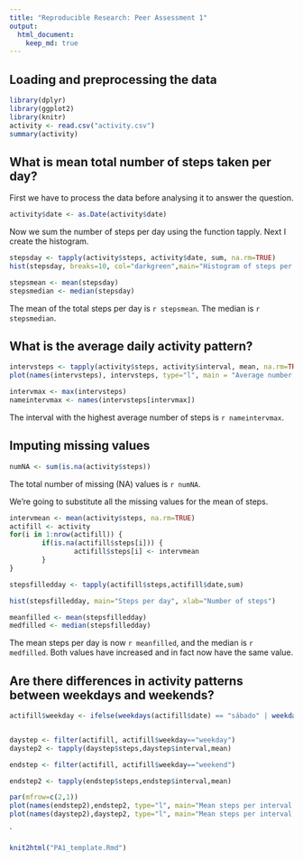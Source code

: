```yaml
---
title: "Reproducible Research: Peer Assessment 1"
output: 
  html_document:
    keep_md: true
---
```



## Loading and preprocessing the data
```r
library(dplyr)
library(ggplot2)
library(knitr)
activity <- read.csv("activity.csv")
summary(activity)
```


## What is mean total number of steps taken per day?
First we have to process the data before analysing it to answer the question. 

```r
activity$date <- as.Date(activity$date)
```

Now we sum the number of steps per day using the function tapply. Next I create the histogram.
```r
stepsday <- tapply(activity$steps, activity$date, sum, na.rm=TRUE)
hist(stepsday, breaks=10, col="darkgreen",main="Histogram of steps per day", xlab="Steps per day")
```

```r
stepsmean <- mean(stepsday)
stepsmedian <- median(stepsday)
```
The mean of the total steps per day is `r stepsmean`. The median is `r stepsmedian`.
 


## What is the average daily activity pattern?
 
```r
intervsteps <- tapply(activity$steps, activity$interval, mean, na.rm=TRUE)
plot(names(intervsteps), intervsteps, type="l", main = "Average number of steps per interval", ylab="Steps", xlab="Interval")

``` 

```r
intervmax <- max(intervsteps)
nameintervmax <- names(intervsteps[intervmax])
```

The interval with the highest average number of steps is `r nameintervmax`.



## Imputing missing values

```r

numNA <- sum(is.na(activity$steps))
```
The total number of missing (NA) values is `r numNA`.

We're going to substitute all the missing values for the mean of steps.

```r
intervmean <- mean(activity$steps, na.rm=TRUE)
actifill <- activity
for(i in 1:nrow(actifill)) {
        if(is.na(actifill$steps[i])) {
                actifill$steps[i] <- intervmean
        }
}

stepsfilledday <- tapply(actifill$steps,actifill$date,sum)

hist(stepsfilledday, main="Steps per day", xlab="Number of steps")
```
```r
meanfilled <- mean(stepsfilledday)
medfilled <- median(stepsfilledday)

```
The mean steps per day is now `r meanfilled`, and the median is `r medfilled`. Both values have increased and in fact now have the same value.


## Are there differences in activity patterns between weekdays and weekends?

```r

actifill$weekday <- ifelse(weekdays(actifill$date) == "sábado" | weekdays(actifill$date) == "domingo", "weekend", "weekday")


daystep <- filter(actifill, actifill$weekday=="weekday")
daystep2 <- tapply(daystep$steps,daystep$interval,mean)

endstep <- filter(actifill, actifill$weekday=="weekend")

endstep2 <- tapply(endstep$steps,endstep$interval,mean)

par(mfrow=c(2,1))
plot(names(endstep2),endstep2, type="l", main="Mean steps per interval, Weekend", xlab="Steps", ylab="Interval")
plot(names(daystep2),daystep2, type="l", main="Mean steps per interval, Weekdays", xlab="Steps", ylab="Interval")


```

`

```r
knit2html("PA1_template.Rmd")
```